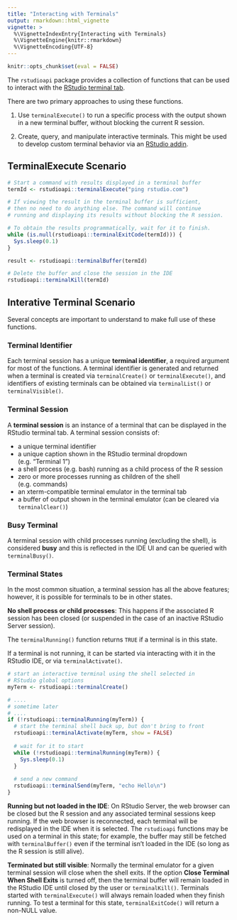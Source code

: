 ```yaml
---
title: "Interacting with Terminals"
output: rmarkdown::html_vignette
vignette: >
  %\VignetteIndexEntry{Interacting with Terminals}
  %\VignetteEngine{knitr::rmarkdown}
  %\VignetteEncoding{UTF-8}
---
```


```r
knitr::opts_chunk$set(eval = FALSE)
```
The `rstudioapi` package provides a collection of functions that can be used to interact with the [RStudio terminal tab](https://support.posit.co/hc/en-us/articles/115010737148-Using-the-RStudio-Terminal).

There are two primary approaches to using these functions. 

1. Use `terminalExecute()` to run a specific process with the output shown in a new terminal buffer, without blocking the current R session.

2. Create, query, and manipulate interactive terminals. This might be used to develop custom terminal behavior via an [RStudio addin](https://rstudio.github.io/rstudioaddins/).

## TerminalExecute Scenario

```r
# Start a command with results displayed in a terminal buffer
termId <- rstudioapi::terminalExecute("ping rstudio.com")

# If viewing the result in the terminal buffer is sufficient,
# then no need to do anything else. The command will continue
# running and displaying its results without blocking the R session.

# To obtain the results programmatically, wait for it to finish.
while (is.null(rstudioapi::terminalExitCode(termId))) {
  Sys.sleep(0.1)
}

result <- rstudioapi::terminalBuffer(termId)

# Delete the buffer and close the session in the IDE
rstudioapi::terminalKill(termId)
```

## Interative Terminal Scenario

Several concepts are important to understand to make full use of these functions.

### Terminal Identifier

Each terminal session has a unique **terminal identifier**, a required argument for most of the functions. A terminal identifier is generated and returned when a terminal is created via `terminalCreate()` or `terminalExecute()`, and identifiers of existing terminals can be obtained via `terminalList()` or `terminalVisible()`.

### Terminal Session

A **terminal session** is an instance of a terminal that can be displayed in the RStudio terminal tab. A terminal session consists of:

* a unique terminal identifier
* a unique caption shown in the RStudio terminal dropdown (e.g. "Terminal 1")
* a shell process (e.g. bash) running as a child process of the R session
* zero or more processes running as children of the shell (e.g. commands)
* an xterm-compatible terminal emulator in the terminal tab
* a buffer of output shown in the terminal emulator (can be cleared via `terminalClear()`)

### Busy Terminal
A terminal session with child processes running (excluding the shell), is considered **busy** and this is reflected in the IDE UI and can be queried with `terminalBusy()`.

### Terminal States

In the most common situation, a terminal session has all the above features; however, it is possible for terminals to be in other states.

**No shell process or child processes**: This happens if the associated R session has been closed (or suspended in the case of an inactive RStudio Server session).

The `terminalRunning()` function returns `TRUE` if a terminal is in this state.

If a terminal is not running, it can be started via interacting with it in the RStudio IDE, or via `terminalActivate()`.

```r
# start an interactive terminal using the shell selected in 
# RStudio global options
myTerm <- rstudioapi::terminalCreate()

# ....
# sometime later
# ....
if (!rstudioapi::terminalRunning(myTerm)) {
  # start the terminal shell back up, but don't bring to front
  rstudioapi::terminalActivate(myTerm, show = FALSE)
  
  # wait for it to start
  while (!rstudioapi::terminalRunning(myTerm)) {
    Sys.sleep(0.1)
  }
 
  # send a new command 
  rstudioapi::terminalSend(myTerm, "echo Hello\n") 
}
```

**Running but not loaded in the IDE**: On RStudio Server, the web browser can be closed but the R session and any associated terminal sessions keep running. If the web browser is reconnected, each terminal will be redisplayed in the IDE when it is selected. The `rstudioapi` functions may be used on a terminal in this state; for example, the buffer may still be fetched with `terminalBuffer()` even if the terminal isn't loaded in the IDE (so long as the R session is still alive).

**Terminated but still visible**: Normally the terminal emulator for a given terminal session will close when the shell exits. If the option **Close Terminal When Shell Exits** is turned off, then the terminal buffer will remain loaded in the RStudio IDE until closed by the user or `terminalKill()`. Terminals started with `terminalExecute()` will always remain loaded when they finish running. To test a terminal for this state, `terminalExitCode()` will return a non-NULL value.
